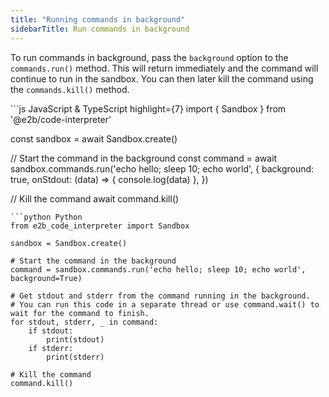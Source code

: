 ---
title: "Running commands in background"
sidebarTitle: Run commands in background
---

To run commands in background, pass the `background` option to the `commands.run()` method. This will return immediately and the command will continue to run in the sandbox.
You can then later kill the command using the `commands.kill()` method.

<CodeGroup>
```js JavaScript & TypeScript highlight={7}
import { Sandbox } from '@e2b/code-interpreter'

const sandbox = await Sandbox.create()

// Start the command in the background
const command = await sandbox.commands.run('echo hello; sleep 10; echo world', {
  background: true,
  onStdout: (data) => {
    console.log(data)
  },
})

// Kill the command
await command.kill()
```
```python Python
from e2b_code_interpreter import Sandbox

sandbox = Sandbox.create()

# Start the command in the background
command = sandbox.commands.run('echo hello; sleep 10; echo world', background=True)

# Get stdout and stderr from the command running in the background.
# You can run this code in a separate thread or use command.wait() to wait for the command to finish.
for stdout, stderr, _ in command:
    if stdout:
        print(stdout)
    if stderr:
        print(stderr)

# Kill the command
command.kill()
```
</CodeGroup>
